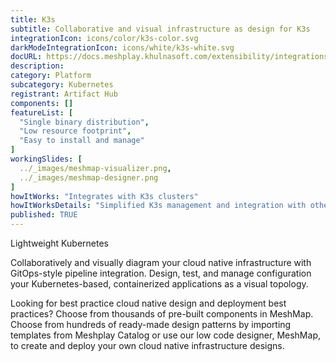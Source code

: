 ```yaml
---
title: K3s
subtitle: Collaborative and visual infrastructure as design for K3s
integrationIcon: icons/color/k3s-color.svg
darkModeIntegrationIcon: icons/white/k3s-white.svg
docURL: https://docs.meshplay.khulnasoft.com/extensibility/integrations/k3s
description: 
category: Platform
subcategory: Kubernetes
registrant: Artifact Hub
components: []
featureList: [
  "Single binary distribution",
  "Low resource footprint",
  "Easy to install and manage"
]
workingSlides: [
  ../_images/meshmap-visualizer.png,
  ../_images/meshmap-designer.png
]
howItWorks: "Integrates with K3s clusters"
howItWorksDetails: "Simplified K3s management and integration with other Kubernetes tools"
published: TRUE
---
```

<p>
Lightweight Kubernetes
</p>
<p>
    Collaboratively and visually diagram your cloud native infrastructure with GitOps-style pipeline integration. Design, test, and manage configuration your Kubernetes-based, containerized applications as a visual topology.
</p>
<p>
    Looking for best practice cloud native design and deployment best practices? Choose from thousands of pre-built components in MeshMap. Choose from hundreds of ready-made design patterns by importing templates from Meshplay Catalog or use our low code designer, MeshMap, to create and deploy your own cloud native infrastructure designs.
</p>
